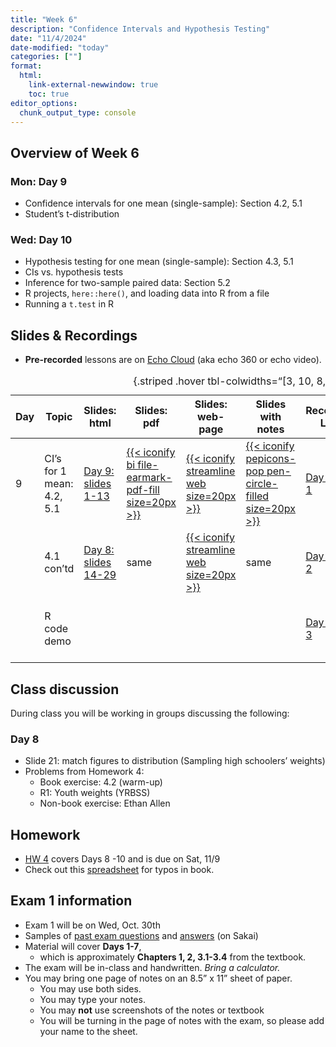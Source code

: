 ```yaml
---
title: "Week 6"
description: "Confidence Intervals and Hypothesis Testing"
date: "11/4/2024"
date-modified: "today"
categories: [""]
format: 
  html:
    link-external-newwindow: true
    toc: true
editor_options: 
  chunk_output_type: console
---
```


## Overview of Week 6

::::: grid
::: g-col-6
### Mon: Day 9

-   Confidence intervals for one mean (single-sample): Section 4.2, 5.1
-   Student’s t-distribution
:::

::: g-col-6
### Wed: Day 10

-   Hypothesis testing for one mean (single-sample): Section 4.3, 5.1
-   CIs vs. hypothesis tests
-   Inference for two-sample paired data: Section 5.2
-   R projects, `here::here()`, and loading data into R from a file
-   Running a `t.test` in R
:::
:::::

## Slides & Recordings

-   **Pre-recorded** lessons are on [Echo Cloud](https://echo360.org/section/4a58d645-5753-4e4f-b962-f8825f59baba/home) (aka echo 360 or echo video).

| Day | Topic | Slides: html | Slides: pdf | Slides: web-page | Slides with notes | Recording Link | Duration | Code: qmd | Code: html |
|--------|--------|--------|--------|--------|--------|--------|--------|--------|--------|
| 9 | CI's for 1 mean:  4.2, 5.1 | [Day 9: slides 1-13](../slides/Day09_bsta511.qmd) | [{{< iconify bi file-earmark-pdf-fill size=20px >}}](../slides_pdf/Day09_bsta511.pdf) | [{{< iconify streamline web size=20px >}}](../slides_md/Day09_bsta511_md.qmd) | [{{< iconify pepicons-pop pen-circle-filled size=20px >}}](../slides_notes/Day09_bsta511_notes.pdf) | [Day 8 Part 1](https://echo360.org/lesson/d219d261-c461-4296-8fd9-f7a87653869c/classroom#sortDirection=desc) | 26 min | [{{< iconify simple-icons:quarto >}}](https://github.com/niederhausen/BSTA_511_F24/blob/main/slides_code/Day09_bsta511_code.qmd) | [{{< iconify ph file-html-light size=25px >}}](../slides_code/Day09_bsta511_code.qmd) |
|  | 4.1 con'td | [Day 8: slides 14-29](../slides/Day08_bsta511.qmd#/random-samples-of-size-n-5-from-yrbss2) | same | [{{< iconify streamline web size=20px >}}](../slides_md/Day08_bsta511_md.qmd#random-samples-of-size-n-5-from-yrbss2) | same | [Day 8 Part 2](https://echo360.org/lesson/0a29af3a-a79d-4ae4-b220-1e3cfc04e2e7/classroom#sortDirection=desc) | 37 min | same | [{{< iconify ph file-html-light size=25px >}}](../slides_code/Day08_bsta511_code.qmd#random-samples-of-size-n-5-from-yrbss2) |
|  | R code demo |  |  |  |  | [Day 8 Part 3](https://echo360.org/lesson/f114d99a-44e9-4429-aa54-eb0fde6a61ca/classroom#sortDirection=desc) | 11 min | same | [{{< iconify ph file-html-light size=25px >}}](../slides_code/Day08_bsta511_code.qmd) |

: {.striped .hover tbl-colwidths="\[3, 10, 8, 5, 5, 5, 6, 6, 5, 5\]"}

## Class discussion

During class you will be working in groups discussing the following:

### Day 8

-   Slide 21: match figures to distribution (Sampling high schoolers’ weights)
-   Problems from Homework 4:
    -   Book exercise: 4.2 (warm-up)
    -   R1: Youth weights (YRBSS)
    -   Non-book exercise: Ethan Allen

## Homework

-   [HW 4](../homework/HW_4_F24_bsta511.qmd) covers Days 8 -10 and is due on Sat, 11/9
-   Check out this [spreadsheet](https://docs.google.com/spreadsheets/d/1k_NivXZftdlRgRyTT3fUZCndW4eoXCzAs-DEIml6K3Y/edit?gid=0#gid=0) for typos in book.

## Exam 1 information {#sec-Exam1info}

-   Exam 1 will be on Wed, Oct. 30th
-   Samples of [past exam questions](https://sakai.ohsu.edu/access/content/group/BSTA-511-1-AA-F24/Exam_samples/Exam_1_samples_Ch1-Ch3.4.pdf) and [answers](https://sakai.ohsu.edu/access/content/group/BSTA-511-1-AA-F24/Exam_samples/Exam_1_samples_Ch1-Ch3.4%20answers.pdf) (on Sakai)
-   Material will cover **Days 1-7**,
    -   which is approximately **Chapters 1, 2, 3.1-3.4** from the textbook.
-   The exam will be in-class and handwritten. *Bring a calculator.*
-   You may bring one page of notes on an 8.5” x 11” sheet of paper.
    -   You may use both sides.
    -   You may type your notes.
    -   You may **not** use screenshots of the notes or textbook
    -   You will be turning in the page of notes with the exam, so please add your name to the sheet.
